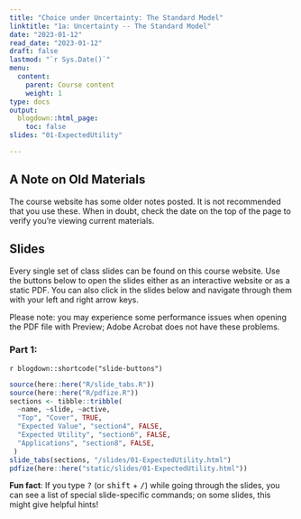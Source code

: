 ```yaml
---
title: "Choice under Uncertainty: The Standard Model"
linktitle: "1a: Uncertainty -- The Standard Model"
date: "2023-01-12"
read_date: "2023-01-12"
draft: false
lastmod: "`r Sys.Date()`"
menu:
  content:
    parent: Course content
    weight: 1
type: docs
output:
  blogdown::html_page:
    toc: false
slides: "01-ExpectedUtility"

---
```

## A Note on Old Materials

The course website has some older notes posted. It is not recommended that you use these. When in doubt, check the date on the top of the page to verify you're viewing current materials. 

## Slides

Every single set of class slides can be found on this course website. Use the buttons below to open the slides either as an interactive website or as a static PDF. You can also click in the slides below and navigate through them with your left and right arrow keys.

Please note: you may experience some performance issues when opening the PDF file with Preview; Adobe Acrobat does not have these problems.

### Part 1:

`r blogdown::shortcode("slide-buttons")`

```r
source(here::here("R/slide_tabs.R"))
source(here::here("R/pdfize.R"))
sections <- tibble::tribble(
  ~name, ~slide, ~active,
  "Top", "Cover", TRUE,
  "Expected Value", "section4", FALSE,
  "Expected Utility", "section6", FALSE,
  "Applications", "section8", FALSE,
 )
slide_tabs(sections, "/slides/01-ExpectedUtility.html")
pdfize(here::here("static/slides/01-ExpectedUtility.html"))
```


:::fyi
**Fun fact**: If you type <kbd>?</kbd> (or <kbd>shift</kbd> + <kbd>/</kbd>) while going through the slides, you can see a list of special slide-specific commands; on some slides, this might give helpful hints!
:::
